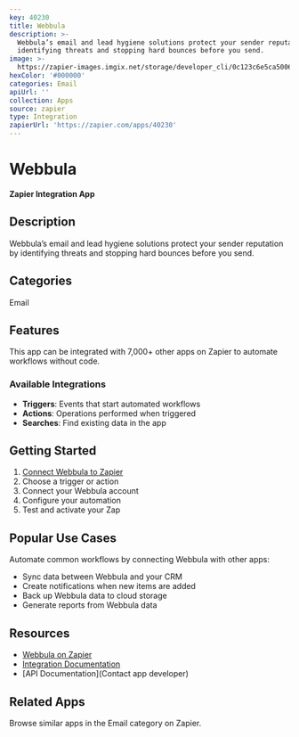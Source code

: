 ```yaml
---
key: 40230
title: Webbula
description: >-
  Webbula’s email and lead hygiene solutions protect your sender reputation by
  identifying threats and stopping hard bounces before you send.
image: >-
  https://zapier-images.imgix.net/storage/developer_cli/0c123c6e5ca5006c60b167cc8d37160b.png?auto=format%2Ccompress&ixlib=python-3.0.0&q=50
hexColor: '#000000'
categories: Email
apiUrl: ''
collection: Apps
source: zapier
type: Integration
zapierUrl: 'https://zapier.com/apps/40230'
---
```

# Webbula

**Zapier Integration App**

## Description

Webbula’s email and lead hygiene solutions protect your sender reputation by identifying threats and stopping hard bounces before you send.

## Categories

Email

## Features

This app can be integrated with 7,000+ other apps on Zapier to automate workflows without code.

### Available Integrations

- **Triggers**: Events that start automated workflows
- **Actions**: Operations performed when triggered
- **Searches**: Find existing data in the app

## Getting Started

1. [Connect Webbula to Zapier](https://zapier.com/apps/40230)
2. Choose a trigger or action
3. Connect your Webbula account
4. Configure your automation
5. Test and activate your Zap

## Popular Use Cases

Automate common workflows by connecting Webbula with other apps:

- Sync data between Webbula and your CRM
- Create notifications when new items are added
- Back up Webbula data to cloud storage
- Generate reports from Webbula data

## Resources

- [Webbula on Zapier](https://zapier.com/apps/40230)
- [Integration Documentation](https://zapier.com/apps/40230/integrations)
- [API Documentation](Contact app developer)

## Related Apps

Browse similar apps in the Email category on Zapier.
